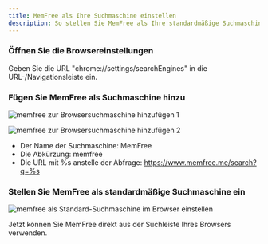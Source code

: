 ```yaml
---
title: MemFree als Ihre Suchmaschine einstellen
description: So stellen Sie MemFree als Ihre standardmäßige Suchmaschine im Browser ein
---
```


<Steps>

### Öffnen Sie die Browsereinstellungen

Geben Sie die URL "chrome://settings/searchEngines" in die URL-/Navigationsleiste ein.

### Fügen Sie MemFree als Suchmaschine hinzu

<img
    className="mt-4 overflow-hidden rounded-lg border"
    src="/images/doc/add-search-engine1.png"
    alt="memfree zur Browsersuchmaschine hinzufügen 1"
/>

<img
    className="mt-4 overflow-hidden rounded-lg border"
    src="/images/doc/add-search-engine2.png"
    alt="memfree zur Browsersuchmaschine hinzufügen 2"
/>

-   Der Name der Suchmaschine: MemFree
-   Die Abkürzung: memfree
-   Die URL mit %s anstelle der Abfrage: https://www.memfree.me/search?q=%s

### Stellen Sie MemFree als standardmäßige Suchmaschine ein

<img
    className="mt-4 overflow-hidden rounded-lg border"
    src="/images/doc/default-search-engine.png"
    alt="memfree als Standard-Suchmaschine im Browser einstellen"
/>
</Steps>

Jetzt können Sie MemFree direkt aus der Suchleiste Ihres Browsers verwenden.